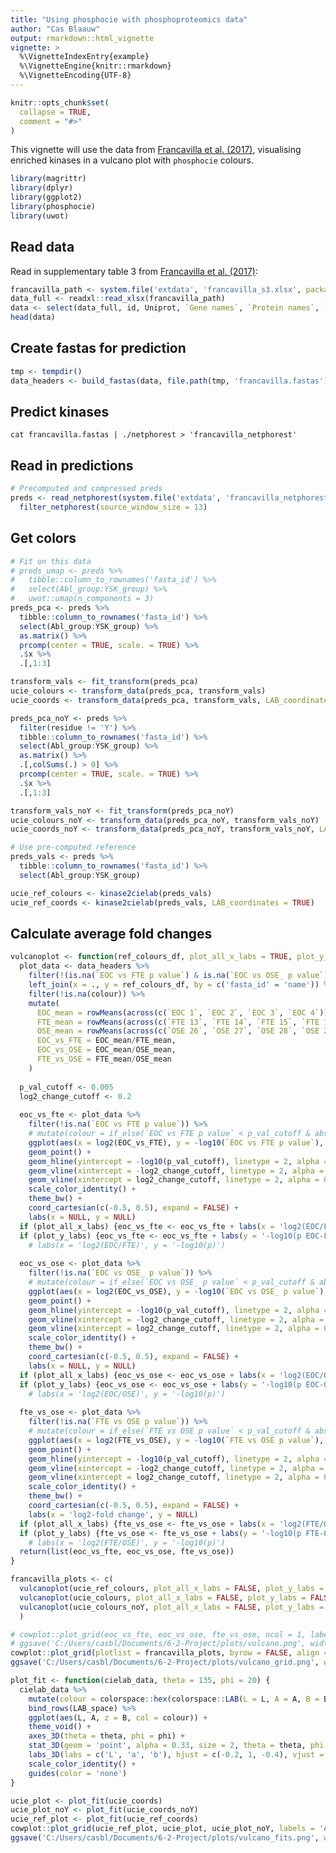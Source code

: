 ```yaml
---
title: "Using phosphocie with phosphoproteomics data"
author: "Cas Blaauw"
output: rmarkdown::html_vignette
vignette: >
  %\VignetteIndexEntry{example}
  %\VignetteEngine{knitr::rmarkdown}
  %\VignetteEncoding{UTF-8}
---
```


```r
knitr::opts_chunk$set(
  collapse = TRUE,
  comment = "#>"
)
```

This vignette will use the data from [Francavilla et al. (2017)](https://doi.org/10.1016/j.celrep.2017.03.015),
visualising enriched kinases in a vulcano plot with `phosphocie` colours.

```r
library(magrittr)
library(dplyr)
library(ggplot2)
library(phosphocie)
library(uwot)
```


## Read data

Read in supplementary table 3 from [Francavilla et al. (2017)](https://doi.org/10.1016/j.celrep.2017.03.015):

```r
francavilla_path <- system.file('extdata', 'francavilla_s3.xlsx', package = 'phosphocie')
data_full <- readxl::read_xlsx(francavilla_path)
data <- select(data_full, id, Uniprot, `Gene names`, `Protein names`, `Sequence Window`, `Aa Position`, contains('p value'), contains('EOC'), contains('FTE'), contains('OSE'))
head(data)
```

## Create fastas for prediction

```r
tmp <- tempdir()
data_headers <- build_fastas(data, file.path(tmp, 'francavilla.fastas'), name_col = 'id', seq_col = 'Sequence Window')
```

## Predict kinases
```{}
cat francavilla.fastas | ./netphorest > 'francavilla_netphorest'
```

## Read in predictions
```r
# Precomputed and compressed preds
preds <- read_netphorest(system.file('extdata', 'francavilla_netphorest.gz', package = 'phosphocie')) %>%
  filter_netphorest(source_window_size = 13)
```

## Get colors
```r
# Fit on this data
# preds_umap <- preds %>%
#   tibble::column_to_rownames('fasta_id') %>%
#   select(Abl_group:YSK_group) %>%
#   uwot::umap(n_components = 3)
preds_pca <- preds %>%
  tibble::column_to_rownames('fasta_id') %>%
  select(Abl_group:YSK_group) %>% 
  as.matrix() %>% 
  prcomp(center = TRUE, scale. = TRUE) %>% 
  .$x %>% 
  .[,1:3]

transform_vals <- fit_transform(preds_pca)
ucie_colours <- transform_data(preds_pca, transform_vals) 
ucie_coords <- transform_data(preds_pca, transform_vals, LAB_coordinates = TRUE) 
```

```r
preds_pca_noY <- preds %>%
  filter(residue != 'Y') %>% 
  tibble::column_to_rownames('fasta_id') %>%
  select(Abl_group:YSK_group) %>% 
  as.matrix() %>% 
  .[,colSums(.) > 0] %>% 
  prcomp(center = TRUE, scale. = TRUE) %>% 
  .$x %>% 
  .[,1:3]

transform_vals_noY <- fit_transform(preds_pca_noY)
ucie_colours_noY <- transform_data(preds_pca_noY, transform_vals_noY) 
ucie_coords_noY <- transform_data(preds_pca_noY, transform_vals_noY, LAB_coordinates = TRUE)
```


```r
# Use pre-computed reference
preds_vals <- preds %>% 
  tibble::column_to_rownames('fasta_id') %>%
  select(Abl_group:YSK_group)

ucie_ref_colours <- kinase2cielab(preds_vals)
ucie_ref_coords <- kinase2cielab(preds_vals, LAB_coordinates = TRUE)
```

## Calculate average fold changes
```r
vulcanoplot <- function(ref_colours_df, plot_all_x_labs = TRUE, plot_y_labs = TRUE) {
  plot_data <- data_headers %>% 
    filter(!(is.na(`EOC vs FTE p value`) & is.na(`EOC vs OSE_ p value`) & is.na(`FTE vs OSE p value`))) %>% 
    left_join(x = ., y = ref_colours_df, by = c('fasta_id' = 'name')) %>% 
    filter(!is.na(colour)) %>% 
    mutate(
      EOC_mean = rowMeans(across(c(`EOC 1`, `EOC 2`, `EOC 3`, `EOC 4`)), na.rm = TRUE),
      FTE_mean = rowMeans(across(c(`FTE 13`, `FTE 14`, `FTE 15`, `FTE 16`, `FTE 17`)), na.rm = TRUE),
      OSE_mean = rowMeans(across(c(`OSE 26`, `OSE 27`, `OSE 28`, `OSE 29`)), na.rm = TRUE),
      EOC_vs_FTE = EOC_mean/FTE_mean,
      EOC_vs_OSE = EOC_mean/OSE_mean,
      FTE_vs_OSE = FTE_mean/OSE_mean
    )
  
  p_val_cutoff <- 0.005
  log2_change_cutoff <- 0.2
  
  eoc_vs_fte <- plot_data %>% 
    filter(!is.na(`EOC vs FTE p value`)) %>% 
    # mutate(colour = if_else(`EOC vs FTE p value` < p_val_cutoff & abs(log2(EOC_vs_FTE)) > log2_change_cutoff, colour, 'grey60')) %>% 
    ggplot(aes(x = log2(EOC_vs_FTE), y = -log10(`EOC vs FTE p value`), col = colour)) +
    geom_point() +
    geom_hline(yintercept = -log10(p_val_cutoff), linetype = 2, alpha = 0.5) +
    geom_vline(xintercept = -log2_change_cutoff, linetype = 2, alpha = 0.5) +
    geom_vline(xintercept = log2_change_cutoff, linetype = 2, alpha = 0.5) +
    scale_color_identity() +
    theme_bw() +
    coord_cartesian(c(-0.5, 0.5), expand = FALSE) +
    labs(x = NULL, y = NULL)
  if (plot_all_x_labs) {eoc_vs_fte <- eoc_vs_fte + labs(x = 'log2(EOC/FTE)')}
  if (plot_y_labs) {eoc_vs_fte <- eoc_vs_fte + labs(y = '-log10(p EOC-FTE)')}
    # labs(x = 'log2(EOC/FTE)', y = '-log10(p)')
  
  eoc_vs_ose <- plot_data %>% 
    filter(!is.na(`EOC vs OSE_ p value`)) %>% 
    # mutate(colour = if_else(`EOC vs OSE_ p value` < p_val_cutoff & abs(log2(EOC_vs_OSE)) > log2_change_cutoff, colour, 'grey60')) %>% 
    ggplot(aes(x = log2(EOC_vs_OSE), y = -log10(`EOC vs OSE_ p value`), col = colour)) +
    geom_point() +
    geom_hline(yintercept = -log10(p_val_cutoff), linetype = 2, alpha = 0.5) +
    geom_vline(xintercept = -log2_change_cutoff, linetype = 2, alpha = 0.5) +
    geom_vline(xintercept = log2_change_cutoff, linetype = 2, alpha = 0.5) +
    scale_color_identity() +
    theme_bw() +
    coord_cartesian(c(-0.5, 0.5), expand = FALSE) +
    labs(x = NULL, y = NULL)
  if (plot_all_x_labs) {eoc_vs_ose <- eoc_vs_ose + labs(x = 'log2(EOC/OSE)')}
  if (plot_y_labs) {eoc_vs_ose <- eoc_vs_ose + labs(y = '-log10(p EOC-OSE)')}
    # labs(x = 'log2(EOC/OSE)', y = '-log10(p)')
  
  fte_vs_ose <- plot_data %>% 
    filter(!is.na(`FTE vs OSE p value`)) %>% 
    # mutate(colour = if_else(`FTE vs OSE p value` < p_val_cutoff & abs(log2(FTE_vs_OSE)) > log2_change_cutoff, colour, 'grey60')) %>% 
    ggplot(aes(x = log2(FTE_vs_OSE), y = -log10(`FTE vs OSE p value`), col = colour)) +
    geom_point() +
    geom_hline(yintercept = -log10(p_val_cutoff), linetype = 2, alpha = 0.5) +
    geom_vline(xintercept = -log2_change_cutoff, linetype = 2, alpha = 0.5) +
    geom_vline(xintercept = log2_change_cutoff, linetype = 2, alpha = 0.5) +
    scale_color_identity() +
    theme_bw() +
    coord_cartesian(c(-0.5, 0.5), expand = FALSE) +
    labs(x = 'log2-fold change', y = NULL) 
  if (plot_all_x_labs) {fte_vs_ose <- fte_vs_ose + labs(x = 'log2(FTE/OSE)')}
  if (plot_y_labs) {fte_vs_ose <- fte_vs_ose + labs(y = '-log10(p FTE-OSE)')}
    # labs(x = 'log2(FTE/OSE)', y = '-log10(p)')
  return(list(eoc_vs_fte, eoc_vs_ose, fte_vs_ose))
}

francavilla_plots <- c(
  vulcanoplot(ucie_ref_colours, plot_all_x_labs = FALSE, plot_y_labs = TRUE), 
  vulcanoplot(ucie_colours, plot_all_x_labs = FALSE, plot_y_labs = FALSE), 
  vulcanoplot(ucie_colours_noY, plot_all_x_labs = FALSE, plot_y_labs = FALSE)
  )
```

```r
# cowplot::plot_grid(eoc_vs_fte, eoc_vs_ose, fte_vs_ose, ncol = 1, labels = "AUTO", align = ')
# ggsave('C:/Users/casbl/Documents/6-2-Project/plots/vulcano.png', width = 8, height = 10, units = 'in')
cowplot::plot_grid(plotlist = francavilla_plots, byrow = FALSE, align = 'hv', labels = c('A', 'B', 'C'), hjust = -0.75)
ggsave('C:/Users/casbl/Documents/6-2-Project/plots/vulcano_grid.png', width = 8, height = 8, units = 'in')
```


```r
plot_fit <- function(cielab_data, theta = 135, phi = 20) {
  cielab_data %>% 
    mutate(colour = colorspace::hex(colorspace::LAB(L = L, A = A, B = B), fixup = TRUE)) %>% 
    bind_rows(LAB_space) %>%
    ggplot(aes(L, A, z = B, col = colour)) +
    theme_void() +
    axes_3D(theta = theta, phi = phi) +
    stat_3D(geom = 'point', alpha = 0.33, size = 2, theta = theta, phi = phi) +
    labs_3D(labs = c('L', 'a', 'b'), hjust = c(-0.2, 1, -0.4), vjust = c(1, 1, 0.8), theta = theta, phi = phi) +
    scale_color_identity() +
    guides(color = 'none')
}
```

```r
ucie_plot <- plot_fit(ucie_coords)
ucie_plot_noY <- plot_fit(ucie_coords_noY)
ucie_ref_plot <- plot_fit(ucie_ref_coords)
cowplot::plot_grid(ucie_ref_plot, ucie_plot, ucie_plot_noY, labels = 'AUTO', nrow = 1)
ggsave('C:/Users/casbl/Documents/6-2-Project/plots/vulcano_fits.png', width = 8, height = 2.75, units = 'in')
```


